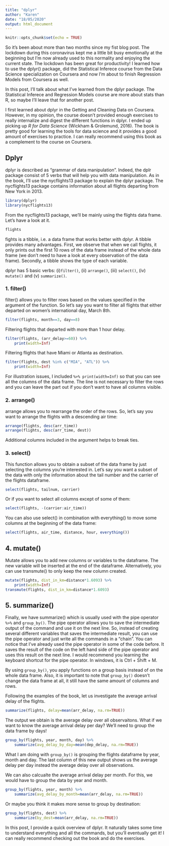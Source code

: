 ```yaml
---
title: "dplyr"
author: "Karen"
date: "18/05/2020"
output: html_document
---
```


```r
knitr::opts_chunk$set(echo = TRUE)
```

So it's been about more than two months since my fist blog post. The lockdown during this coronavirus kept me a little bit busy emotionally at the beginning but I'm now already used to this normality and enjoying the current state. The lockdown has been great for productivity! I learned how to use the dplyr() package, did the Statistical Inferece course from the Data Science specialization on Coursera and now I'm about to finish Regression Models from Coursera as well. 

In this post, I'll talk about what I've learned from the dplyr package. The Statistical Inferece and Regression Models course are more about stats than R, so maybe I'll leave that for another post.

I first learned about dplyr in the Getting and Cleaning Data on Coursera. However, in my opinion, the course doesn't provided enough exercises to really internalize and digest the different functions in dplyr. I ended up picking up *R for Data Science* (Wickham & Grolemund, 2016). The book is pretty good for learning the tools for data science and it provides a good amount of exercises to practice. I can really recommend using this book as a complement to the course on Coursera.


## Dplyr

dplyr is described as "grammar of data manipulation". Indeed, the dplr package consist of 5 verbs that will help you with data manipulation. As in the book, I'll use the nycflights13 package to explain the dplyr package. The nycflights13 package contains information about all flights departing from New York in 2013. 

```r
library(dplyr)
library(nycflights13)
```

From the nycflights13 package, we'll be mainly using the flights data frame. Let's have a look at it.
```r
flights
```

fights is a tibble, i.e. a data frame that works better with dplyr. A tibble provides many advantages. First, we observe that when we call flights, it only prints out the first 10 rows of the data frame instead of the whole data frame (we don't need to have a look at every observation of the data frame). Secondly, a tibble shows the type of each variable.

dplyr has 5 basic verbs: (i)`filter()`, (ii) `arrange()`, (iii) `select()`, (iv) `mutate()` and (v) `summarize()`.

### 1. filter()

filter() allows you to filter rows based on the values specified in the argument of the function. So let's say you want to filter all flights that either departed on women's international day, March 8th. 
```r
filter(flights, month==3, day==8)
```

Filtering flights that departed with more than 1 hour delay. 
```r
filter(flights, (arr_delay>=60)) %>% 
    print(width=Inf)
```

Filtering flights that have Miami or Atlanta as destination.
```r
filter(flights, dest %in% c("MIA", "ATL")) %>% 
    print(width=Inf)
```

For illustration issues, I included `%>% print(width=Inf)` so that you can see all the columns of the data frame. The line is not necessary to filter the rows and you can leave the part out if you don't want to have all columns visible.


### 2. arrange()
arrange allows you to rearrange the order of the rows. So, let's say you want to arrange the flights with a descending air time: 
```r
arrange(flights, desc(arr_time))
arrange(flights, desc(arr_time, dest))
```
Additional columns included in the argument helps to break ties.


### 3. select()
This function allows you to obtain a subset of the data frame by just selecting the columns you're interested in. Let's say you want a subset of the data with only the information about the tail number and the carrier of the flights dataframe.
```r
select(flights, tailnum, carrier)
```

Or if you want to select all columns except of some of them:
```r
select(flights, -(carrier:air_time))
```
You can also use select() in combination with everything() to move some columns at the beginning of the data frame:
```r
select(flights, air_time, distance, hour, everything())
```

## 4. mutate()
Mutate allows you to add new columns or variables to the dataframe. The new variable will be inserted at the end of the dataframe. Alternatively, you can use transmute() to only keep the new column created. 
```r
mutate(flights, dist_in_km=distance*1.6093) %>% 
    print(width=Inf)
transmute(flights, dist_in_km=distance*1.6093)
```

## 5. summarize()
Finally, we have summarize() which is usually used with the pipe operator `%>%` and `group_by()`. The pipe operator allows you to save the intermediate output of the command and use it on the next line. So, instead of creating several different variables that saves the intermediate result, you can use the pipe operator and just write all the commands in a "chain". You can notice that I've already used the pipe operator in some of the code before. It saves the result of the code on the left hand side of the pipe operator and uses this result on the next line. I would recommend you learning the keyboard shortcut for the pipe operator. In windows, it is Ctrl + Shift + M.

By using `group_by()`, you apply functions on a group basis instead of on the whole data frame. Also, it is important to note that `group_by()` doesn't change the data frame at all, it still have the same amount of columns and rows. 

Following the examples of the book, let us investigate the average arrival delay of the flights.    
```r
summarize(flights, delay=mean(arr_delay, na.rm=TRUE))
```

The output we obtain is the average delay over all observaitons. 
What if we want to know the average arrival delay per day? We'll need to group the data frame by days! 
```r
group_by(flights, year, month, day) %>% 
    summarize(avg_delay_by_day=mean(dep_delay, na.rm=TRUE))
```

What I am doing with `group_by()` is grouping the flights dataframe by year, month and day. The last column of this new output shows us the average delay per day instead the average delay over all observations.

We can also calcualte the average arrival delay per month. For this, we would have to group the data by year and month. 
```r
group_by(flights, year, month) %>% 
    summarize(avg_delay_by_month=mean(arr_delay, na.rm=TRUE))
```

Or maybe you think it makes more sense to group by destination:

```r
group_by(flights, dest) %>% 
    summarize(by_dest=mean(arr_delay, na.rm=TRUE))
```

In this post, I provide a quick overview of dplyr. It naturally takes some time to understand everything and all the commands, but you'll eventually get it! I can really recommend checking out the book and do the exercises. 




